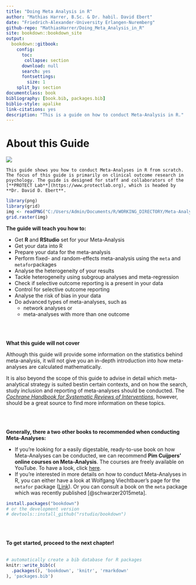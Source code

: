 ```yaml
--- 
title: "Doing Meta Analysis in R"
author: "Mathias Harrer, B.Sc. & Dr. habil. David Ebert"
date: "Friedrich-Alexander-University Erlangen-Nuremberg"
github-repo: "MathiasHarrer/Doing_Meta_Analysis_in_R"
site: bookdown::bookdown_site
output: 
  bookdown::gitbook:
    config: 
      toc:
       collapse: section
      download: null
      search: yes
      fontsettings:
        size: 1
    split_by: section
documentclass: book
bibliography: [book.bib, packages.bib]
biblio-style: apalike
link-citations: yes
description: "This is a guide on how to conduct Meta-Analysis in R."
---
```


# About this Guide

![](C:/Users/Admin/Documents/R/WORKING_DIRECTORY/Meta-Analyse Buch/bookdown-demo-master/coverbild.jpg)

```block
This guide shows you how to conduct Meta-Analyses in R from scratch. The focus of this guide is primarily on clinical outcome research in psychology. The guide is designed for staff and collaborators of the [**PROTECT Lab**](https://www.protectlab.org), which is headed by **Dr. David D. Ebert**.
```



```r
library(png)
library(grid)
img <- readPNG("C:/Users/Admin/Documents/R/WORKING_DIRECTORY/Meta-Analyse Buch/bookdown-demo-master/protectlogo.PNG")
grid.raster(img)
```


**The guide will teach you how to:**
 
* Get **R** and **RStudio** set for your Meta-Analysis
* Get your data into R
* Prepare your data for the meta-analysis
* Perform fixed- and random-effects meta-analysis using the `meta` and `metafor`packages
* Analyse the heterogeneity of your results
* Tackle heterogeneity using subgroup analyses and meta-regression
* Check if selective outcome reporting is a present in your data
* Control for selective outcome reporting
* Analyse the risk of bias in your data
* Do advanced types of meta-analyses, such as 
    + network analyses or 
    + meta-analyses with more than one outcome
  
<br><br>

**What this guide will not cover**

Although this guide will provide some information on the statistics behind meta-analysis, it will not give you an in-depth introduction into how meta-analyses are calculated mathematically.
  
It is also beyond the scope of this guide to advise in detail which meta-analytical strategy is suited bestin certain contexts, and on how the search, study inclusion and reporting of meta-analyses should be conducted. The [*Cochrane Handbook for Systematic Reviews of Interventions*](http://handbook-5-1.cochrane.org/), however, should be a great source to find more information on these topics.

<br><br>
  
**Generally, there a two other books to recommended when conducting Meta-Analyses:**
  
* If you're looking for a easily digestable, ready-to-use book on how Meta-Analyses can be conducted, we can recommend **Pim Cuijpers' online courses on Meta-Analysis**. The courses are freely available on YouTube. To have a look, click [here](https://www.youtube.com/watch?v=pP7_VBrG_TY&list=PL-h5cI5Bkvt0J-O0kq_9J9_aksWFPgR7s).
* If you're interested in more details on how to conduct Meta-Analyses in R, you can either have a look at Wolfgang Viechtbauer's page for the `metafor` package ([Link](http://metafor-project.org)). Or you can consult a book on the `meta` package which was recently published [@schwarzer2015meta].




```r
install.packages("bookdown")
# or the development version
# devtools::install_github("rstudio/bookdown")
```

<br><br>

**To get started, proceed to the next chapter!**
<br><br>

```r
# automatically create a bib database for R packages
knitr::write_bib(c(
  .packages(), 'bookdown', 'knitr', 'rmarkdown'
), 'packages.bib')
```
